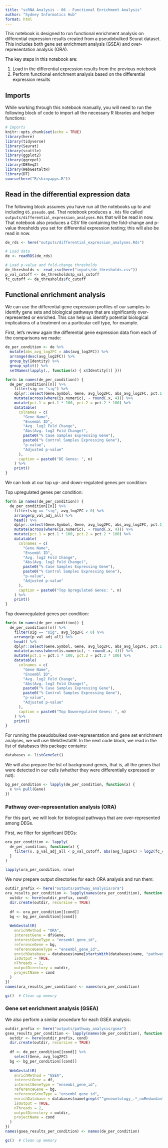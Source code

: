 ```yaml
---
title: "scRNA Analysis - 06 - Functional Enrichment Analysis"
author: "Sydney Informatics Hub"
format: html
---
```


This notebook is designed to run functional enrichment analysis on differential expression results created from a pseudobulked Seurat dataset. This includes both gene set enrichment analysis (GSEA) and over-representation analysis (ORA).

::: {.callout-note title="Overview"}

The key steps in this notebook are:

1. Load in the differential expression results from the previous notebook
2. Perform functional enrichment analysis based on the differential expression results

:::

## Imports

While working through this notebook manually, you will need to run the following block of code to import all the necessary R libraries and helper functions:

```r
# Imports
knitr::opts_chunk$set(echo = TRUE)
library(here)
library(tidyverse)
library(Seurat)
library(scuttle)
library(ggplot2)
library(ggrepel)
library(DESeq2)
library(WebGestaltR)
library(DT)
source(here("R/shinyapps.R"))
```

## Read in the differential expression data

The following block assumes you have run all the notebooks up to and including `05.pseudo.qmd`. That notebook produces a `.Rds` file called `outputs/differential_expression_analyses.Rds` that will be read in now. That notebook also produces a CSV file containing the fold-change and p-value thresholds you set for differential expression testing; this will also be read in now.

```r
de_rds <- here("outputs/differential_expression_analyses.Rds")

# Load data
de <- readRDS(de_rds)

# Load p-value and fold-change thresholds
de_thresholds <- read_csv(here("inputs/de_thresholds.csv"))
p_val_cutoff <- de_thresholds$p_val_cutoff
fc_cutoff <- de_thresholds$fc_cutoff
```

## Functional enrichment analysis

We can use the differential gene expression profiles of our samples to identify gene sets and biological pathways that are significantly over-represented or enriched. This can help us identify potential biological implications of a treatment on a particular cell type, for example.

First, let's review again the differential gene expression data from each of the comparisons we made:

```r
de_per_condition <- de %>%
  mutate(abs_avg_log2FC = abs(avg_log2FC)) %>%
  arrange(desc(avg_log2FC)) %>%
  group_by(Identity) %>%
  group_split() %>%
  setNames(lapply(., function(x) { x$Identity[1] }))

for(n in names(de_per_condition)) {
  de_per_condition[[n]] %>%
    filter(sig == "sig") %>%
    dplyr::select(Gene.Symbol, Gene, avg_log2FC, abs_avg_log2FC, pct.1, pct.2, p_val, p_val_adj_all) %>%
    mutate(across(where(is.numeric), ~ round(.x, 4))) %>%
    mutate(pct.1 = pct.1 * 100, pct.2 = pct.2 * 100) %>%
    datatable(
      colnames = c(
        "Gene Name",
        "Ensembl ID",
        "Avg. log2 Fold Change",
        "Abs(Avg. log2 Fold Change)",
        paste0("% Case Samples Expressing Gene"),
        paste0("% Control Samples Expressing Gene"),
        "p-value",
        "Adjusted p-value"
      ),
      caption = paste0("DE Genes: ", n)
    ) %>%
    print()
}
```

We can look at our top up- and down-regulated genes per condition:

Top upregulated genes per condition:

```r
for(n in names(de_per_condition)) {
  de_per_condition[[n]] %>%
    filter(sig == "sig", avg_log2FC > 0) %>%
    arrange(p_val_adj_all) %>%
    head() %>%
    dplyr::select(Gene.Symbol, Gene, avg_log2FC, abs_avg_log2FC, pct.1, pct.2, p_val, p_val_adj_all) %>%
    mutate(across(where(is.numeric), ~ round(.x, 4))) %>%
    mutate(pct.1 = pct.1 * 100, pct.2 = pct.2 * 100) %>%
    datatable(
      colnames = c(
        "Gene Name",
        "Ensembl ID",
        "Avg. log2 Fold Change",
        "Abs(Avg. log2 Fold Change)",
        paste0("% Case Samples Expressing Gene"),
        paste0("% Control Samples Expressing Gene"),
        "p-value",
        "Adjusted p-value"
      ),
      caption = paste0("Top Upregulated Genes: ", n)
    ) %>%
    print()
}
```

Top downregulated genes per condition:

```r
for(n in names(de_per_condition)) {
  de_per_condition[[n]] %>%
    filter(sig == "sig", avg_log2FC < 0) %>%
    arrange(p_val_adj_all) %>%
    head() %>%
    dplyr::select(Gene.Symbol, Gene, avg_log2FC, abs_avg_log2FC, pct.1, pct.2, p_val, p_val_adj_all) %>%
    mutate(across(where(is.numeric), ~ round(.x, 4))) %>%
    mutate(pct.1 = pct.1 * 100, pct.2 = pct.2 * 100) %>%
    datatable(
      colnames = c(
        "Gene Name",
        "Ensembl ID",
        "Avg. log2 Fold Change",
        "Abs(Avg. log2 Fold Change)",
        paste0("% Case Samples Expressing Gene"),
        paste0("% Control Samples Expressing Gene"),
        "p-value",
        "Adjusted p-value"
      ),
      caption = paste0("Top Downregulated Genes: ", n)
    ) %>%
    print()
}
```

For running the pseudobulked over-representation and gene set enrichment analyses, we will use WebGestaltR. In the next code block, we read in the list of databases this package contains:

```r
databases <- listGeneSet()
```

We will also prepare the list of background genes, that is, all the genes that were detected in our cells (whether they were differentially expressed or not):

```r
bg_per_condition <- lapply(de_per_condition, function(x) {
  x %>% pull(Gene)
})
```

### Pathway over-representation analysis (ORA)

For this part, we will look for biological pathways that are over-represented among DEGs.

First, we filter for significant DEGs:

```r
ora_per_condition <- lapply(
  de_per_condition, function(x) {
    filter(x, p_val_adj_all < p_val_cutoff, abs(avg_log2FC) > log2(fc_cutoff))
  }
)

lapply(ora_per_condition, nrow)
```

We now prepare output directories for each ORA analysis and run them:

```r
outdir_prefix <- here("outputs/pathway_analysis/ora")
ora_results_per_condition <- lapply(names(ora_per_condition), function(cond) {
  outdir <- here(outdir_prefix, cond)
  dir.create(outdir, recursive = TRUE)
  
  df <- ora_per_condition[[cond]]
  bg <- bg_per_condition[[cond]]
  
  WebGestaltR(
    enrichMethod = "ORA",
    interestGene = df$Gene,
    interestGeneType = "ensembl_gene_id",
    referenceGene = bg,
    referenceGeneType = "ensembl_gene_id",
    enrichDatabase = databases$name[startsWith(databases$name, "pathway")],
    isOutput = TRUE,
    nThreads = 2,
    outputDirectory = outdir,
    projectName = cond
  )
})
names(ora_results_per_condition) <- names(ora_per_condition)

gc()  # Clean up memory
```

### Gene set enrichment analysis (GSEA)

We also perform a similar procedure for each GSEA analysis:

```r
outdir_prefix <- here("outputs/pathway_analysis/gsea")
gsea_results_per_condition <- lapply(names(de_per_condition), function(cond) {
  outdir <- here(outdir_prefix, cond)
  dir.create(outdir, recursive = TRUE)
  
  df <- de_per_condition[[cond]] %>%
    select(Gene, avg_log2FC)
  bg <- bg_per_condition[[cond]]
  
  WebGestaltR(
    enrichMethod = "GSEA",
    interestGene = df,
    interestGeneType = "ensembl_gene_id",
    referenceGene = bg,
    referenceGeneType = "ensembl_gene_id",
    enrichDatabase = databases$name[grepl("^geneontology_.*_noRedundant$", databases$name, perl = TRUE)],
    isOutput = TRUE,
    nThreads = 2,
    outputDirectory = outdir,
    projectName = cond
  )
})
names(gsea_results_per_condition) <- names(de_per_condition)

gc()  # Clean up memory
```
